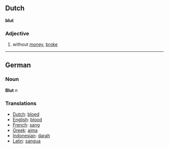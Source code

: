 ==Dutch==
'''blut'''
===Adjective===
# without [[money]], [[broke]]

----

==German==
===Noun===
'''Blut''' ''n''
===Translations===

*[[Dutch]]: [[bloed]]
*[[English]]: [[blood]]
*[[French]]: [[sang]]
*[[Greek]]: [[aima]]
*[[Indonesian]]: [[darah]]
*[[Latin]]: [[sangua]]